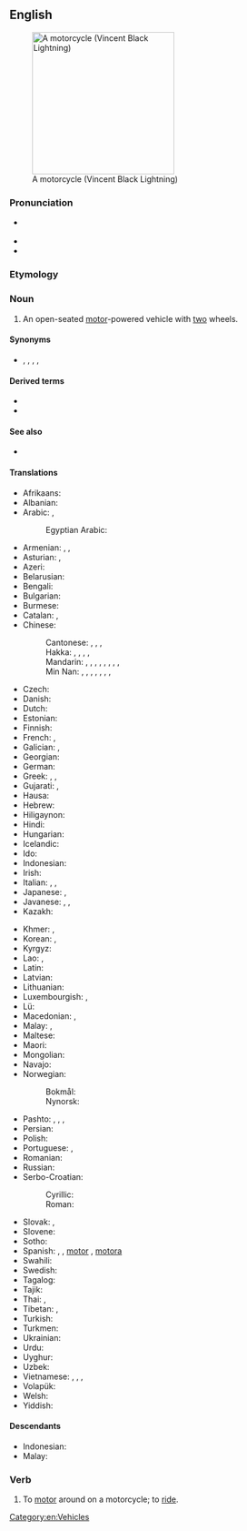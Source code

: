 ==English==
{{wikipedia}}
[[Image:VINCENT_Black_Lightning.jpg|thumb|right|250px|A motorcycle (Vincent Black Lightning)]]

===Pronunciation===
* {{a|US}} {{IPA|/ˈmoʊtəɹˌsaɪkəl/|lang=en}}
* {{rhymes|oʊtəɹˌsaɪkəl|lang=en}}
* {{hyphenation|mo|tor|cy|cle|lang=en}}

===Etymology===
{{compound|en|motor|cycle}}

===Noun===
{{en-noun}}

# An open-seated [[motor]]-powered vehicle with [[two]] wheels.

====Synonyms====
* {{sense|motor-powered vehicle}} {{l|en|bike}}, {{l|en|chopper}}, {{l|en|cycle}}, {{l|en|moped}}, {{l|en|motorbike}}

====Derived terms====
* {{l|en|motorcyclist}}
* {{l|en|motorcycling}}

====See also====
* {{l|en|scooter}}

====Translations====
{{trans-top|open-seated motor-powered vehicle with two wheels}}
* Afrikaans: {{t|af|motorfiets}}
* Albanian: {{t+|sq|motoçikletë|f}}
* Arabic: {{t|ar|مُوتُوسِيكَل|m|tr=mutusīkal}}, {{t|ar|مُوتُوسِيكِل|m|tr=motosikel}}
*: Egyptian Arabic: {{t|arz|متوسكل|m|tr=mutusekl|sc=Arab}}
* Armenian: {{t+|hy|մոտոցիկլետ}}, {{t|hy|մոտոցիկլ}}, {{qualifier|colloquial}} {{t+|hy|մոտո}}
* Asturian: {{t|ast|motocicleta|f}}, {{t|ast|moto|f}}
* Azeri: {{t|az|motosiklet}}
* Belarusian: {{t|be|матацы́кл|m|sc=Cyrl}}
* Bengali: {{t|bn|মোটরসাইকেল|tr=moṭôrsaikel|sc=Beng}}
* Bulgarian: {{t+|bg|мотоцикле́т|m|sc=Cyrl}}
* Burmese: {{t+|my|မော်တော်ဆိုင်ကယ်|sc=Mymr}}
* Catalan: {{t|ca|motocicleta|f}}, {{t|ca|moto|f}}
* Chinese:
*: Cantonese: {{t|yue|電單車|sc=Hani}}, {{t|yue|电单车|tr=din6 daan1 ce1|sc=Hani}}, {{t|yue|摩托車|sc=Hani}}, {{t|yue|摩托车|tr=mo1 tok3 ce1|sc=Hani}}
*: Hakka: {{t|hak|奧多拜|sc=Hani}}, {{t|hak|奥多拜|tr=ò-to-pái|sc=Hani}}, {{t|hak|機車|sc=Hani}}, {{t|hak|机车|tr=kî-chhâ|sc=Hani}}, {{t|hak|引擎|tr=ên-chín|sc=Hani}}
*: Mandarin: {{t+|cmn|摩托車|sc=Hani}}, {{t+|cmn|摩托车|tr=mótuōchē|sc=Hani}}, {{t+|cmn|機車|sc=Hani}}, {{t+|cmn|机车|tr=jīchē|sc=Hani}} {{qualifier|Taiwan}}, {{t+|cmn|摩托|tr=mótuō|sc=Hani}}, {{t|cmn|機器腳踏車|sc=Hani}}, {{t|cmn|机器脚踏车|tr=jīqì jiǎotàchē|sc=Hani}} {{qualifier|Taiwan}}, {{t|cmn|電單車|sc=Hani}}, {{t|cmn|电单车|tr=diàndānchē|sc=Hani}}
*: Min Nan: {{t|nan|撲撲車|sc=Hani}}, {{t|nan|扑扑车|tr=phok-phok-chhia|sc=Hani}}, {{t|nan|o͘-tó͘-bái|sc=Latn}}, {{t+|nan|機車|sc=Hani}}, {{t|nan|机车|tr=ki-chhia|sc=Hani}}, {{t|nan|引擎|tr=iân-jín|sc=Hani}}, {{t|nan|機器跤踏車|sc=Hani}}, {{t|nan|机器跤踏车|tr=ki-khì kha-ta̍h-chhia|sc=Hani}}
* Czech: {{t+|cs|motocykl|m}}
* Danish: {{t+|da|motorcykel|c}}
* Dutch: {{t+|nl|motorfiets|f}}
* Estonian: {{t|et|mootorratas}}
* Finnish: {{t+|fi|moottoripyörä}}
* French: {{t+|fr|moto|f}}, {{t+|fr|motocyclette|f}}
* Galician: {{t|gl|motocicleta|f}}, {{t|gl|moto|f}}
* Georgian: {{t|ka|მოტოციკლი}}
* German: {{t+|de|Motorrad|n}}
* Greek: {{t+|el|μηχανή|f}}, {{t+|el|δίκυκλο|n}}, {{t+|el|μοτοσικλέτα|f}}
* Gujarati: {{t|gu|મોટરસાયકલ|sc=Gujr}}, {{t|gu|બાઈક}} {{qualifier|formally}}
* Hausa: {{t|ha|babur}}
* Hebrew: {{t+|he|אוֹפַנּוֹעַ|m|tr=ofanóa}}
* Hiligaynon: {{t|hil|motorsiklo}}
* Hindi: {{t|hi|मोटरसाइकल|f|sc=Deva}}
* Hungarian: {{t+|hu|motorkerékpár}}
* Icelandic: {{t+|is|mótorhjól|n}}
* Ido: {{t+|io|motorobiciklo}}
* Indonesian: {{t+|id|sepeda motor}}
* Irish: {{t+|ga|gluaisrothar|m}}
* Italian: {{t+|it|motocicletta|f}}, {{t+|it|moto|f}}, {{t+|it|motociclo|m}}
* Japanese: {{t+|ja|オートバイ|tr=ōtobai}}, {{t|ja|バイク|tr=baiku}}
* Javanese: {{t|jv|montor}}, {{t|jv|motor}}, {{t|jv|dogos}} {{qualifier|Yogyakarta slang}}
* Kazakh: {{t+|kk|мотоцикл|sc=Cyrl}}
{{trans-mid}}
* Khmer: {{t|km|ទោចក្រយានយន្ត|tr=too cak yien yʊən|sc=Khmr}}, {{t|km|ម៉ូតូ|tr=mootoo|sc=Khmr}}
* Korean: {{t+|ko|오토바이}}, {{t|ko|모터사이클}}
* Kyrgyz: {{t+|ky|мотоцикл|sc=Cyrl}}
* Lao: {{t+|lo|ລົດຈັກ|sc=Laoo}}, {{t|lo|ຣົຖຈັກ|sc=Laoo}}
* Latin: {{t|la|autobirota|f}}
* Latvian: {{t|lv|motocikls|m}}
* Lithuanian: {{t|lt|motociklas|m}}
* Luxembourgish: {{t|lb|Moto|f}}, {{t|lb|Motorrad|n}}
* Lü: {{t|khb|ᦷᦙᧉᦷᦒᧉ|sc=Talu}}
* Macedonian: {{t|mk|мотоци́кл|m}}, {{t|mk|мо́тор|m}}
* Malay: {{t|ms|sepeda motor}}, {{t|ms|motosikal}}
* Maltese: {{t|mt|mutur|m}}
* Maori: {{t|mi|motopaika}}
* Mongolian: {{t+|mn|мотоцикл|sc=Cyrl}}
* Navajo: {{t|nv|dziʼizítsoh}}
* Norwegian:
*: Bokmål: {{t|nb|motorsykkel|m}}
*: Nynorsk: {{t|nn|motorsykkel|m}}
* Pashto: {{t|ps|موټرسايکل|m|tr=moṭarsāykél}}, {{t|ps|موټرګاټ|m|tr=moṭargãṭ}}, {{t|ps|ټپټپ|m|tr=ṭápṭáp}}, {{t|ps|ټپټپی|m|tr=ṭapṭapáy}}
* Persian: {{t+|fa|موتورسیکلت|tr=motorsiklet}}
* Polish: {{t+|pl|motocykl}}
* Portuguese: {{t+|pt|motocicleta|f}}, {{t+|pt|moto|f}}
* Romanian: {{t+|ro|motocicletă|f}}
* Russian: {{t+|ru|мотоци́кл|m}}
* Serbo-Croatian:
*: Cyrillic: {{t|sh|мотоцикл|m}}
*: Roman: {{t+|sh|motocikl|m}}
* Slovak: {{t|sk|motorka|f}}, {{t|sk|motocykel|m}}
* Slovene: {{t|sl|motocikel|m}}
* Sotho: {{t|st|sethuthuthu}}
* Spanish: {{t+|es|motocicleta|f}} {{qualifier|formal}}, {{t+|es|moto|f}}, [[motor]] {{g|m}} {{qualifier|Dominican Republic|colloquial}}, [[motora]] {{g|f}} {{qualifier|Puerto Rico|colloquial}}
* Swahili: {{t|sw|pikipiki}}
* Swedish: {{t+|sv|motorcykel|c}}
* Tagalog: {{t|tl|motorsiklo}}
* Tajik: {{t|tg|мотосикл|sc=Cyrl}}
* Thai: {{t|th|จักรยานยนต์}}, {{t|th|มอเตอร์ไซค์}}
* Tibetan: {{t|bo|སྦག་སྦག}}, {{t|bo|མོ་ཐོ}}
* Turkish: {{t+|tr|motosiklet}}
* Turkmen: {{t|tk|motosikl}}
* Ukrainian: {{t|uk|мотоци́кл|m|sc=Cyrl}}
* Urdu: {{t|ur|موٹرسائیکل|f|tr=moṭarsāikal|sc=ur-Arab}}
* Uyghur: {{t|ug|موتسىكلىت}}
* Uzbek: {{t+|uz|mototsikl}}
* Vietnamese: {{t|vi|xe mô tô}}, {{t+|vi|mô tô}}, {{t+|vi|xe máy}}, {{t+|vi|xe gắn máy}}
* Volapük: {{t|vo|motorasaikul}}
* Welsh: {{t|cy|beic modur|m}}
* Yiddish: {{t|yi|מאָטאָציקל|m}}
{{trans-bottom}}

====Descendants====
* Indonesian: {{l|id|motosikal}}
* Malay: {{l|ms|motosikal}}

===Verb===
{{en-verb|motorcycl}}

# To [[motor]] around on a motorcycle; to [[ride]].

[[Category:en:Vehicles]]